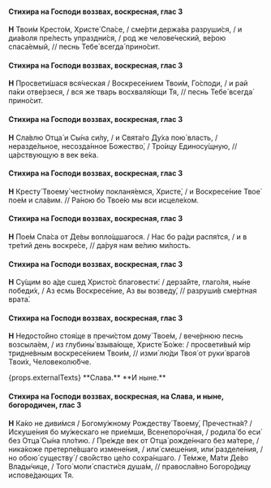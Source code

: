 #### Стихира на Господи воззвах, воскресная, глас 3

**Н** Твои́м Кресто́м, Христе́ Спа́се, / сме́рти держа́ва разруши́ся, / и диа́воля пре́лесть упраздни́ся, / род же челове́ческий, ве́рою спаса́емый, // песнь Тебе́ всегда́ прино́сит.

#### Стихира на Господи воззвах, воскресная, глас 3

**Н** Просвети́шася вся́ческая / Воскресе́нием Твои́м, Го́споди, / и рай па́ки отве́рзеся, / вся же тварь восхваля́ющи Тя, // песнь Тебе́ всегда́ прино́сит.

#### Стихира на Господи воззвах, воскресная, глас 3

**Н** Сла́влю Отца́ и Сы́на си́лу, / и Свята́го Ду́ха пою́ власть, / неразде́льное, несозда́нное Божество́, / Тро́ицу Единосу́щную, // ца́рствующую в век ве́ка.

#### Стихира на Господи воззвах, воскресная, глас 3

**Н** Кресту́ Твоему́ честно́му покланя́емся, Христе́, / и Воскресе́ние Твое́ пое́м и сла́вим. // Ра́ною бо Твое́ю мы вси исцеле́хом.

#### Стихира на Господи воззвах, воскресная, глас 3

**Н** Пое́м Спа́са от Де́вы вопло́щшагося. / Нас бо ра́ди распя́тся, / и в тре́тий день воскре́се, // да́руя нам ве́лию ми́лость.

#### Стихира на Господи воззвах, воскресная, глас 3

**Н** Су́щим во а́де сшед Христо́с благовести́: / дерза́йте, глаго́ля, ны́не победи́х, / Аз есмь Воскресе́ние, Аз вы возведу́, // разруши́в сме́ртная врата́.

#### Стихира на Господи воззвах, воскресная, глас 3

**Н** Недосто́йно стоя́ще в пречи́стом дому́ Твое́м, / вече́рнюю песнь возсыла́ем, / из глубины́ взыва́юще, Христе́ Бо́же: / просвети́вый мiр тридне́вным воскресе́нием Твои́м, // изми́ лю́ди Твоя́ от руки́ враго́в Твои́х, Человеколю́бче.

<If condition={props.externalTexts}>
    <Then>
        {props.externalTexts}
    </Then>
    <Else>
        **Слава.**
    </Else>
</If>

<If condition={!props.hasExclusiveEnding}>
**И ныне.**

#### Стихира на Господи воззвах, воскресная, на Слава, и ныне, богородичен, глас 3

**Н** Ка́ко не диви́мся / Богому́жному Рождеству́ Твоему́, Пречестна́я? / Искуше́ния бо му́жескаго не прие́мши, Всенепоро́чная, / родила́ бо еси́ без Отца́ Сы́на пло́тию. / Пре́жде век от Отца́ рожде́ннаго без ма́тере, / ника́коже претерпе́вшаго измене́ния, / или́ смеше́ния, или́ разделе́ния, / но обою́ существу́ / сво́йство це́ло сохра́ншаго. / Те́мже, Ма́ти Де́во Влады́чице, / Того́ моли́ спасти́ся душа́м, // правосла́вно Богоро́дицу испове́дающих Тя.
</If>